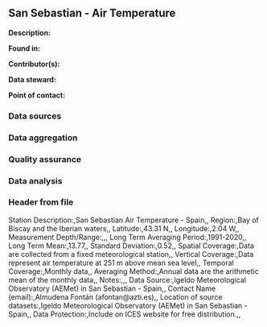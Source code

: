 ## San Sebastian - Air Temperature

**Description:** 


**Found in:**

**Contributor(s):**

**Data steward:**

**Point of contact:**

### Data sources

### Data aggregation

### Quality assurance

### Data analysis

### Header from file
Station Description:,San Sebastian Air Temperature - Spain,,
Region:,Bay of Biscay and the Iberian waters,,
Latitude:,43.31 N,,
Longitude:,2.04 W,,
Measurement Depth/Range:,,,
Long Term Averaging Period:,1991-2020,,
Long Term Mean:,13.77,,
Standard Deviation:,0.52,,
Spatial Coverage:,Data are collected from a fixed meteorological station,,
Vertical  Coverage:,Data represent air temperature at 251 m above mean sea level,,
Temporal Coverage:,Monthly data,,
Averaging Method:,Annual data are the arithmetic mean of the monthly data,,
Notes:,,,
Data Source:,Igeldo Meteorological Observatory (AEMet) in San Sebastian - Spain,,
Contact Name (email):,Almudena Fontán (afontan@azti.es),,
Location of source datasets:,Igeldo Meteorological Observatory (AEMet) in San Sebastian - Spain,,
Data Protection:,Include on ICES website for free distribution.,,
